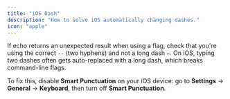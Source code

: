 ```yaml
---
title: "iOS Dash"
description: "How to solve iOS automatically changing dashes."
icon: "apple"
---
```


If echo returns an unexpected result when using a flag, check that you're using the correct `--` (two hyphens) and not a long dash `—`. On iOS, typing two dashes often gets auto-replaced with a long dash, which breaks command-line flags.

To fix this, disable **Smart Punctuation** on your iOS device: go to **Settings** → **General** → **Keyboard**, then turn off **Smart Punctuation**.

<Frame>
  <img
    src=""
    className=""
  />
</Frame>